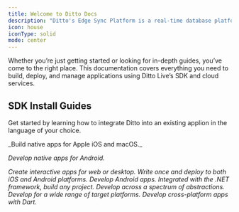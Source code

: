 ```yaml
---
title: Welcome to Ditto Docs
description: "Ditto's Edge Sync Platform is a real-time database platform for mobile, web, IoT, and server apps that can magically sync even when offline."
icon: house
iconType: solid
mode: center
---
```


Whether you’re just getting started or looking for in-depth guides, you’ve come to the right place. This documentation covers everything you need to build, deploy, and manage applications using Ditto Live’s SDK and cloud services.

<CardGroup cols={3}>
  <Card
    title="Learn about Ditto"
    href="/home/about-ditto"
    icon="leanpub"
    iconType="solid"
    horizontal
   />
  <Card title="Create an Account" icon="user-plus" iconType="solid" href="/cloud/portal/creating-a-ditto-account" horizontal     iconType="solid"/>
  <Card title="Migrate from Atlas Device Sync" icon="sign-post" iconType="solid" href="/support/mongodb-migrationguide" horizontal iconType="solid"/>
</CardGroup>

## SDK Install Guides

Get started by learning how to integrate Ditto into an existing applion in the language of your choice.

<CardGroup cols={3}>
  <Card
    title="Swift"
    icon="swift"
    href="/sdk/v4-9/install-guides/swift"
      iconType="solid">
_Build native apps for Apple iOS and macOS._
  </Card>

  <Card
    title="Kotlin"
    icon="code"
    href="/sdk/v4-9/install-guides/kotlin"
      iconType="solid">
_Develop native apps for Android._
  </Card>

  <Card
    title="JavaScript Web"
    icon="js"
    href="/sdk/v4-9/install-guides/js"
    iconType="solid">
_Create interactive apps for web or desktop._
  </Card>  <Card
    title="React Native"
    icon="react"
    href="/sdk/v4-9/install-guides/react-native"
    iconType="solid">
_Write once and deploy to both iOS and Android platforms._
  </Card>  <Card
    title="Java"
    icon="java"
    href="/sdk/v4-9/install-guides/java"
      iconType="solid">
_Develop Android apps._
  </Card>  <Card
    title="C#"
    icon="code"
    href="/sdk/v4-9/install-guides/c-sharp"
      iconType="solid">
_Integrated with the .NET framework, build any project._
  </Card>  <Card
    title="C++"
    icon="code"
    href="/sdk/v4-9/install-guides/cpp"
      iconType="solid">
_Develop across a spectrum of abstractions._
  </Card>
   <Card
    title="Rust"
    icon="rust"
    href="/sdk/v4-9/install-guides/rust"
      iconType="solid">
_Develop for a wide range of target platforms._
  </Card>
  <Card
    title="Flutter"
    icon="flutter"
    href="/sdk/v4-9/install-guides/flutter"
      iconType="solid">
_Develop cross-platform apps with Dart._
  </Card>
</CardGroup>
